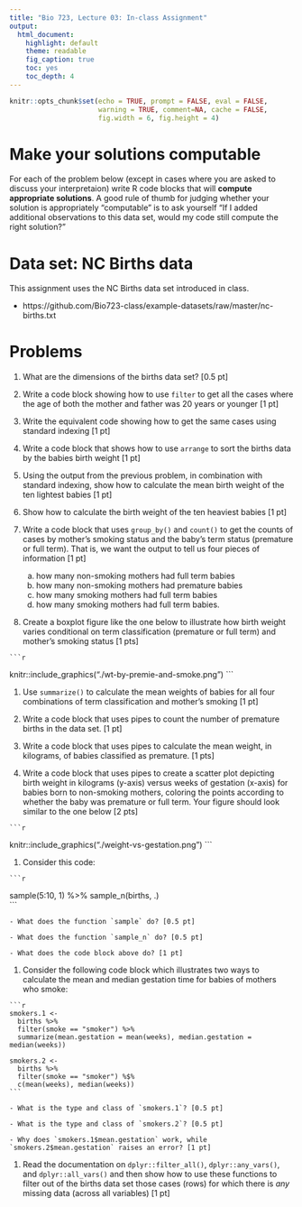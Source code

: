 ```yaml
---
title: "Bio 723, Lecture 03: In-class Assignment"
output:
  html_document:
    highlight: default
    theme: readable
    fig_caption: true
    toc: yes
    toc_depth: 4
---
```


```r
knitr::opts_chunk$set(echo = TRUE, prompt = FALSE, eval = FALSE, 
                      warning = TRUE, comment=NA, cache = FALSE,
                      fig.width = 6, fig.height = 4)
```

# Make your solutions computable

For each of the problem below (except in cases where you are asked to discuss your interpretaion) write R code blocks that will **compute appropriate solutions**. A good rule of thumb for judging whether your solution is appropriately "computable" is to ask yourself "If I added additional observations to this data set, would my code still compute the right solution?"


# Data set: NC Births data

This assignment uses the NC Births data set introduced in class.

* https://github.com/Bio723-class/example-datasets/raw/master/nc-births.txt


# Problems

  1. What are the dimensions of the births data set? [0.5 pt]


  1.  Write a code block showing how to use `filter` to get all the cases where the age of both the mother and father was 20 years or younger [1 pt]
  
  1. Write the equivalent code showing how to get the same cases using standard indexing [1 pt]

  1. Write a code block that shows how to use `arrange` to sort the births data by the babies birth weight [1 pt]
  
  1.  Using the output from the previous problem, in combination with standard indexing, show how to calculate the mean birth weight of the ten lightest babies [1 pt]
  
  1. Show how to calculate the birth weight of the ten heaviest babies [1 pt]



  1. Write a code block that uses `group_by()` and `count()` to get the counts of cases by mother's smoking status and the baby's term status (premature or full term).  That is, we want the output to tell us four pieces of information [1 pt]
  
      a) how many non-smoking mothers had full term babies
      b) how many non-smoking mothers had premature babies
      c) how many smoking mothers had full term babies
      d) how many smoking mothers had full term babies. 
 
  1. Create a boxplot figure like the one below to illustrate how birth weight varies conditional on term classification (premature or full term) and mother's smoking status [1 pts]
 
    ```r
knitr::include_graphics("./wt-by-premie-and-smoke.png")
    ```
 
  1. Use `summarize()` to calculate the mean weights of babies for all four combinations of term classification and mother's smoking [1 pt]


  1. Write a code block that uses pipes to count the number of premature births in the data set. [1 pt]

  1. Write a code block that uses pipes to calculate the mean weight, in kilograms, of babies classified as premature. [1 pts]
  
  1. Write a code block that uses pipes to create a scatter plot depicting birth weight in kilograms (y-axis) versus weeks of gestation (x-axis) for babies born to non-smoking mothers, coloring the points according to whether the baby was premature or full term. Your figure should look similar to the one below [2 pts]
  
    ```r
knitr::include_graphics("./weight-vs-gestation.png")
    ```  
  
  1. Consider this code:
  
    ```r
sample(5:10, 1) %>% sample_n(births, .)    
```

    - What does the function `sample` do? [0.5 pt]
    
    - What does the function `sample_n` do? [0.5 pt] 
    
    - What does the code block above do? [1 pt]
    

  1. Consider the following  code block which illustrates two ways to calculate the mean and median gestation time for babies of mothers who smoke:

    ```r
    smokers.1 <-
      births %>%
      filter(smoke == "smoker") %>%
      summarize(mean.gestation = mean(weeks), median.gestation = median(weeks))
    
    smokers.2 <-
      births %>%
      filter(smoke == "smoker") %$%
      c(mean(weeks), median(weeks))
    ```

    - What is the type and class of `smokers.1`? [0.5 pt] 
  
    - What is the type and class of `smokers.2`? [0.5 pt]
  
    - Why does `smokers.1$mean.gestation` work, while `smokers.2$mean.gestation` raises an error? [1 pt]


  1. Read the documentation on `dplyr::filter_all()`, `dplyr::any_vars()`, and `dplyr::all_vars()` and then show how to use these functions to filter out of the births data set those cases (rows) for which there is *any* missing data (across all variables) [1 pt]
  
  
  
  
